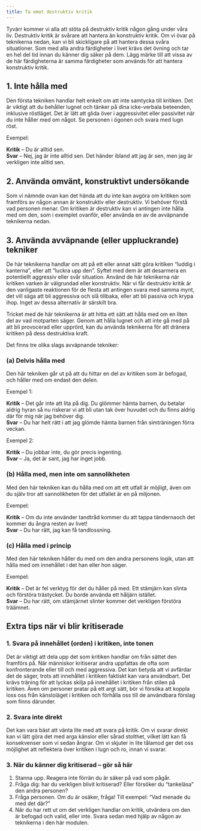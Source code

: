 ```yaml
---
title: Ta emot destruktiv kritik
---
```


Tyvärr kommer vi alla att stöta på destruktiv kritik någon gång under
våra liv. Destruktiv kritik är svårare att hantera än konstruktiv
kritik. Om vi övar på teknikerna nedan, kan vi bli skickligare på att
hantera dessa svåra situationer. Som med alla andra färdigheter i livet
krävs det övning och tar en hel del tid innan du känner dig säker på
dem. Lägg märke till att vissa av de här färdigheterna är samma
färdigheter som används för att hantera konstruktiv kritik.

## 1. Inte hålla med

Den första tekniken handlar helt enkelt om att inte samtycka till
kritiken. Det är viktigt att du behåller lugnet och tänker på dina
icke-verbala beteenden, inklusive röstläget. Det är lätt att glida över
i aggressivitet eller passivitet när du inte håller med om något. Se
personen i ögonen och svara med lugn röst.

Exempel:

**Kritik** -- Du är alltid sen.\
**Svar**  -- Nej, jag är inte alltid sen. Det händer ibland att jag är
sen, men jag är verkligen inte alltid sen.

## 2. Använda omvänt, konstruktivt undersökande

Som vi nämnde ovan kan det hända att du inte kan avgöra om kritiken som
framförs av någon annan är konstruktiv eller destruktiv. Vi behöver
förstå vad personen menar. Om kritiken är destruktiv kan vi antingen
inte hålla med om den, som i exemplet ovanför, eller använda en av de
avväpnande teknikerna nedan.

## 3. Använda avväpnande (eller uppluckrande) tekniker

De här teknikerna handlar om att på ett eller annat sätt göra kritiken
"luddig i kanterna", eller att "luckra upp den". Syftet med dem är att
desarmera en potentiellt aggressiv eller svår situation. Använd de här
teknikerna när kritiken varken är välgrundad eller konstruktiv. När vi
får destruktiv kritik är den vanligaste reaktionen för de flesta att
antingen svara med samma mynt, det vill säga att bli aggressiva och slå
tillbaka, eller att bli passiva och krypa ihop. Inget av dessa
alternativ är särskilt bra.

Tricket med de här teknikerna är att hitta ett sätt att hålla med om en
liten del av vad motparten säger. Genom att hålla lugnet och att inte gå
med på att bli provocerad eller upprörd, kan du använda teknikerna för
att dränera kritiken på dess destruktiva kraft.

Det finns tre olika slags avväpnande tekniker:

### (a) Delvis hålla med

Den här tekniken går ut på att du hittar en del av kritiken som är
befogad, och håller med om endast den delen.

Exempel 1:

**Kritik** -- Det går inte att lita på dig. Du glömmer hämta barnen, du
betalar aldrig hyran så nu riskerar vi att bli utan tak över huvudet och
du finns aldrig där för mig när jag behöver dig.\
**Svar**  -- Du har helt rätt i att jag glömde hämta barnen från
simträningen förra veckan.

Exempel 2:

**Kritik** -- Du jobbar inte, du gör precis ingenting.\
**Svar**  -- Ja, det är sant, jag har inget jobb.

### (b) Hålla med, men inte om sannolikheten

Med den här tekniken kan du hålla med om att ett utfall är möjligt, även
om du själv tror att sannolikheten för det utfallet är en på miljonen.

Exempel:

**Kritik** -- Om du inte använder tandtråd kommer du att tappa
tändernaoch det kommer du ångra resten av livet!\
**Svar**  -- Du har rätt, jag kan få tandlossning.

### (c) Hålla med i princip

Med den här tekniken håller du med om den andra personens logik, utan
att hålla med om innehållet i det han eller hon säger.

Exempel:

**Kritik** -- Det är fel verktyg för det du håller på med. Ett stämjärn
kan slinta och förstöra trästycket. Du borde använda ett håljärn
istället.\
**Svar**  -- Du har rätt, om stämjärnet slinter kommer det verkligen
förstöra träämnet.

## Extra tips när vi blir kritiserade

### 1. Svara på innehållet (orden) i kritiken, inte tonen

Det är viktigt att dela upp det som kritiken handlar om från sättet den
framförs på. När människor kritiserar andra uppfattas de ofta som
konfronterande eller till och med aggressiva. Det kan betyda att vi
avfärdar det de säger, trots att innehållet i kritiken faktiskt kan vara
användbart. Det krävs träning för att lyckas skilja på innehållet i
kritiken från stilen på kritiken. Även om personer pratar på ett argt
sätt, bör vi försöka att koppla loss oss från känsloläget i kritiken och
förhålla oss till de användbara förslag som finns därunder.

### 2. Svara inte direkt

Det kan vara bäst att vänta lite med att svara på kritik. Om vi svarar
direkt kan vi lätt göra det med arga känslor eller sårad stolthet,
vilket lätt kan få konsekvenser som vi sedan ångrar. Om vi skjuter in
lite tålamod ger det oss möjlighet att reflektera över kritiken i lugn
och ro, innan vi svarar.

### 3. När du känner dig kritiserad -- gör så här

1.  Stanna upp. Reagera inte förrän du är säker på vad som pågår.
2.  Fråga dig: har du verkligen blivit kritiserad? Eller försöker du
    "tankeläsa" den andra personen?
3.  Fråga personen. Om du är osäker, fråga! Till exempel: "Vad menade du
    med det där?"
4.  När du har rett ut om det verkligen handlar om kritik, utvärdera om
    den är befogad och valid, eller inte. Svara sedan med hjälp av någon
    av teknikerna i den här modulen.
